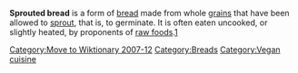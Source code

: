 [[Category:Move to Wiktionary 2007-12]]

'''Sprouted bread''' is a form of [[bread]] made from whole [[grain]]s that have been allowed to [[sprout]], that is, to germinate. It is often eaten uncooked, or slightly heated, by proponents of [[Raw foodism|raw foods]].[http://internet-srs.biz/]

{{bread-stub}}

[[Category:Breads]]
[[Category:Vegan cuisine]]